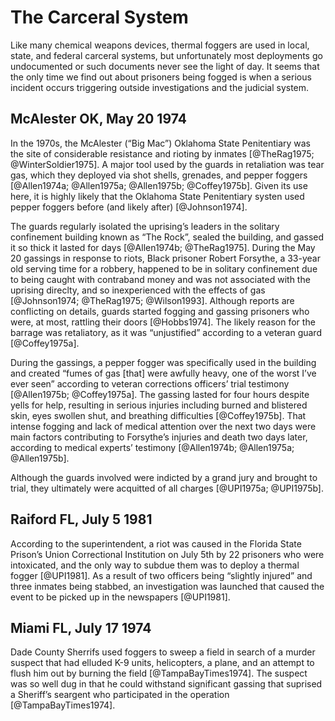 # The Carceral System {-}

Like many chemical weapons devices, thermal foggers are used in local, state, and federal carceral systems, but unfortunately most deployments go undocumented or such documents never see the light of day. 
It seems that the only time we find out about prisoners being fogged is when a serious incident occurs triggering outside investigations and the judicial system.


## McAlester OK, May 20 1974 {-}


In the 1970s, the McAlester ("Big Mac") Oklahoma State Penitentiary was the site of considerable resistance and rioting by inmates [@TheRag1975; @WinterSoldier1975].
A major tool used by the guards in retaliation was tear gas, which they deployed via shot shells, grenades, and pepper foggers [@Allen1974a; @Allen1975a; @Allen1975b; @Coffey1975b].
Given its use here, it is highly likely that the Oklahoma State Penitentiary systen used pepper foggers before (and likely after) [@Johnson1974].

The guards regularly isolated the uprising's leaders in the solitary confinement building known as "The Rock", sealed the building, and gassed it so thick it lasted for days [@Allen1974b; @TheRag1975].
During the May 20 gassings in response to riots, Black prisoner Robert Forsythe, a 33-year old serving time for a robbery, happened to be in solitary confinement due to being caught with contraband money and was not associated with the uprising direclty, and so inexperienced with the effects of gas [@Johnson1974; @TheRag1975; @Wilson1993].
Although reports are conflicting on details, guards started fogging and gassing prisoners who were, at most, rattling their doors [@Hobbs1974].
The likely reason for the barrage was retaliatory, as it was "unjustified" according to a veteran guard [@Coffey1975a].

During the gassings, a pepper fogger was specifically used in the building and created "fumes of gas [that] were awfully heavy, one of the worst I've ever seen" according to veteran corrections officers' trial testimony [@Allen1975b; @Coffey1975a].
The gassing lasted for four hours despite yells for help, resulting in serious injuries including burned and blistered skin, eyes swollen shut, and breathing difficulties [@Coffey1975b]. 
That intense fogging and lack of medical attention over the next two days were main factors contributing to Forsythe's injuries and death two days later, according to medical experts' testimony [@Allen1974b; @Allen1975a; @Allen1975b].

Although the guards involved were indicted by a grand jury and brought to trial, they ultimately were acquitted of all charges [@UPI1975a; @UPI1975b].



## Raiford FL, July 5 1981 {-}

According to the superintendent, a riot was caused in the Florida State Prison's Union Correctional Institution on July 5th by 22 prisoners who were intoxicated, and the only way to subdue them was to deploy a thermal fogger [@UPI1981].
As a result of two officers being "slightly injured" and three inmates being stabbed, an investigation was launched that caused the event to be picked up in the newspapers [@UPI1981].




## Miami FL, July 17 1974 {-}
 
Dade County Sherrifs used foggers to sweep a field in search of a murder suspect that had elluded K-9 units, helicopters, a plane, and an attempt to flush him out by burning the field [@TampaBayTimes1974]. 
The suspect was so well dug in that he could withstand significant gassing that suprised a Sheriff's seargent who participated in the operation [@TampaBayTimes1974].

